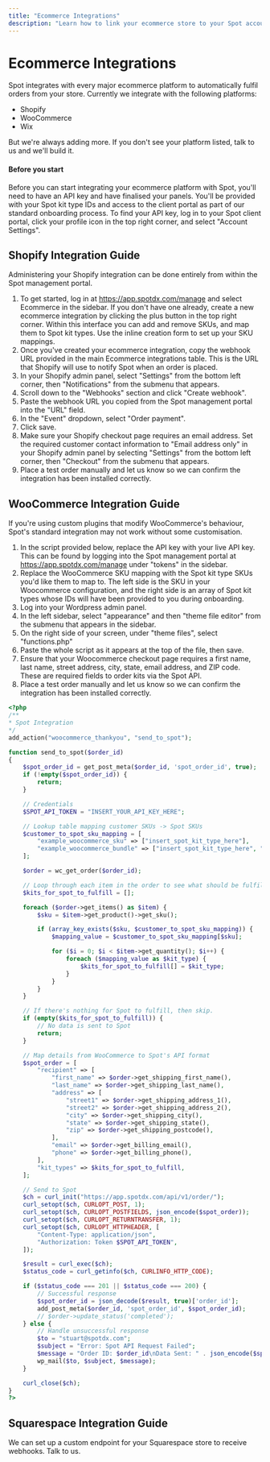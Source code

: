 ```yaml
---
title: "Ecommerce Integrations"
description: "Learn how to link your ecommerce store to your Spot account to automatically fulfil orders."
---
```


# Ecommerce Integrations

Spot integrates with every major ecommerce platform to automatically fulfil orders from your store. Currently we
integrate with the following platforms:

 * Shopify
 * WooCommerce
 * Wix

But we're always adding more. If you don't see your platform listed, talk to us and we'll build it.

#### Before you start

Before you can start integrating your ecommerce platform with Spot, you'll need to have an API key and have
finalised your panels. You'll be provided with your Spot kit type IDs and access to the client portal as part of our
standard onboarding process. To find your API key, log in to your Spot client portal, click your profile icon in the
top right corner, and select "Account Settings".

## Shopify Integration Guide

Administering your Shopify integration can be done entirely from within the Spot management portal.

1. To get started, log in at https://app.spotdx.com/manage and select Ecommerce in the sidebar. If you don't have one
already, create a new ecommerce integration by clicking the plus button in the top right corner. Within this interface
you can add and remove SKUs, and map them to Spot kit types. Use the inline creation form to set up your SKU mappings.
2. Once you've created your ecommerce integration, copy the webhook URL provided in the main Ecommerce integrations
table. This is the URL that Shopify will use to notify Spot when an order is placed.
3. In your Shopify admin panel, select "Settings" from the bottom left corner, then "Notifications" from the submenu
that appears.
4. Scroll down to the "Webhooks" section and click "Create webhook".
5. Paste the webhook URL you copied from the Spot management portal into the "URL" field.
6. In the "Event" dropdown, select "Order payment".
7. Click save.
8. Make sure your Shopify checkout page requires an email address. Set the required customer contact information to
"Email address only" in your Shopify admin panel by selecting "Settings" from the bottom left corner, then "Checkout"
from the submenu that appears.
9. Place a test order manually and let us know so we can confirm the integration has been installed correctly.


## WooCommerce Integration Guide

<Tip>
  If you're using custom plugins that modify WooCommerce's behaviour, Spot's standard integration may not work without
  some customisation.
</Tip>

1. In the script provided below, replace the API key with your live API key. This can be found by logging into the Spot management portal at https://app.spotdx.com/manage under "tokens" in the sidebar.
2. Replace the WooCommerce SKU mapping with the Spot kit type SKUs you'd like them to map to. The left side is the SKU in your Woocommerce configuration, and the right side is an array of Spot kit types whose IDs will have been provided to you during onboarding.
3. Log into your Wordpress admin panel.
4. In the left sidebar, select "appearance" and then "theme file editor" from the submenu that appears in the sidebar.
5. On the right side of your screen, under "theme files", select "functions.php"
6. Paste the whole script as it appears at the top of the file, then save.
7. Ensure that your Woocommerce checkout page requires a first name, last name, street address, city, state, email address, and ZIP code. These are required fields to order kits via the Spot API.
8. Place a test order manually and let us know so we can confirm the integration has been installed correctly.

```php
<?php
/**
* Spot Integration
*/
add_action("woocommerce_thankyou", "send_to_spot");

function send_to_spot($order_id)
{
    $spot_order_id = get_post_meta($order_id, 'spot_order_id', true);
    if (!empty($spot_order_id)) {
        return;
    }

    // Credentials
    $SPOT_API_TOKEN = "INSERT_YOUR_API_KEY_HERE";

    // Lookup table mapping customer SKUs -> Spot SKUs
    $customer_to_spot_sku_mapping = [
        "example_woocommerce_sku" => ["insert_spot_kit_type_here"],
        "example_woocommerce_bundle" => ["insert_spot_kit_type_here", "insert_spot_kit_type_here"],
    ];

    $order = wc_get_order($order_id);

    // Loop through each item in the order to see what should be fulfilled by Spot
    $kits_for_spot_to_fulfill = [];

    foreach ($order->get_items() as $item) {
        $sku = $item->get_product()->get_sku();

        if (array_key_exists($sku, $customer_to_spot_sku_mapping)) {
            $mapping_value = $customer_to_spot_sku_mapping[$sku];

            for ($i = 0; $i < $item->get_quantity(); $i++) {
                foreach ($mapping_value as $kit_type) {
                    $kits_for_spot_to_fulfill[] = $kit_type;
                }
            }
        }
    }

    // If there's nothing for Spot to fulfill, then skip.
    if (empty($kits_for_spot_to_fulfill)) {
        // No data is sent to Spot
        return;
    }

    // Map details from WooCommerce to Spot's API format
    $spot_order = [
        "recipient" => [
            "first_name" => $order->get_shipping_first_name(),
            "last_name" => $order->get_shipping_last_name(),
            "address" => [
                "street1" => $order->get_shipping_address_1(),
                "street2" => $order->get_shipping_address_2(),
                "city" => $order->get_shipping_city(),
                "state" => $order->get_shipping_state(),
                "zip" => $order->get_shipping_postcode(),
            ],
            "email" => $order->get_billing_email(),
            "phone" => $order->get_billing_phone(),
        ],
        "kit_types" => $kits_for_spot_to_fulfill,
    ];

    // Send to Spot
    $ch = curl_init("https://app.spotdx.com/api/v1/order/");
    curl_setopt($ch, CURLOPT_POST, 1);
    curl_setopt($ch, CURLOPT_POSTFIELDS, json_encode($spot_order));
    curl_setopt($ch, CURLOPT_RETURNTRANSFER, 1);
    curl_setopt($ch, CURLOPT_HTTPHEADER, [
        "Content-Type: application/json",
        "Authorization: Token $SPOT_API_TOKEN",
    ]);

    $result = curl_exec($ch);
    $status_code = curl_getinfo($ch, CURLINFO_HTTP_CODE);

    if ($status_code === 201 || $status_code === 200) {
        // Successful response
        $spot_order_id = json_decode($result, true)['order_id'];
        add_post_meta($order_id, 'spot_order_id', $spot_order_id);
        // $order->update_status('completed');
    } else {
        // Handle unsuccessful response
        $to = "stuart@spotdx.com";
        $subject = "Error: Spot API Request Failed";
        $message = "Order ID: $order_id\nData Sent: " . json_encode($spot_order) . "\nResponse Code: $status_code\nResponse Body: $result";
        wp_mail($to, $subject, $message);
    }

    curl_close($ch);
}
?>
```

## Squarespace Integration Guide

We can set up a custom endpoint for your Squarespace store to receive webhooks. Talk to us.


